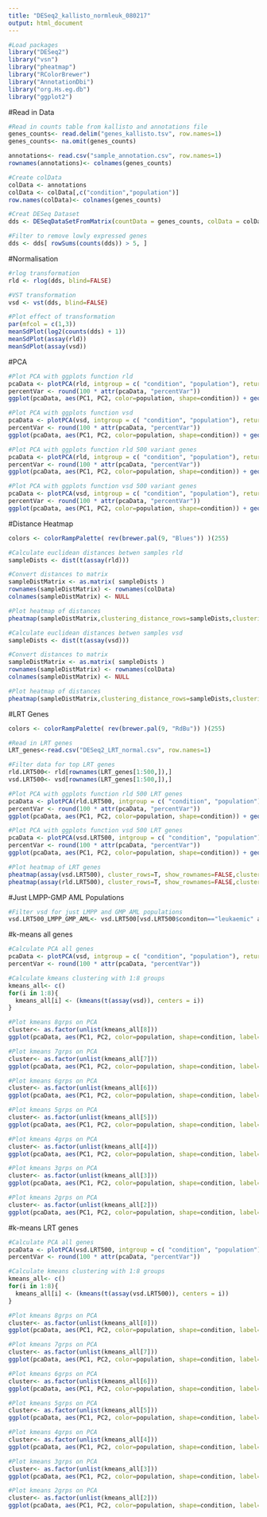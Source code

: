 ```yaml
---
title: "DESeq2_kallisto_normleuk_080217"
output: html_document
---
```

```r
#Load packages
library("DESeq2")
library("vsn")
library("pheatmap")
library("RColorBrewer")
library("AnnotationDbi")
library("org.Hs.eg.db")
library("ggplot2")
```

#Read in Data

```r
#Read in counts table from kallisto and annotations file
genes_counts<- read.delim("genes_kallisto.tsv", row.names=1)
genes_counts<- na.omit(genes_counts) 

annotations<- read.csv("sample_annotation.csv", row.names=1)
rownames(annotations)<- colnames(genes_counts)

#Create colData
colData <- annotations
colData <- colData[,c("condition","population")]
row.names(colData)<- colnames(genes_counts)

#Creat DESeq Dataset
dds <- DESeqDataSetFromMatrix(countData = genes_counts, colData = colData, design=~ population + condition)

#Filter to remove lowly expressed genes
dds <- dds[ rowSums(counts(dds)) > 5, ]
```

#Normalisation

```r
#rlog transformation
rld <- rlog(dds, blind=FALSE)

#VST transformation
vsd <- vst(dds, blind=FALSE)

#Plot effect of transformation
par(mfcol = c(1,3))
meanSdPlot(log2(counts(dds) + 1))
meanSdPlot(assay(rld))
meanSdPlot(assay(vsd))
```

#PCA

```r
#Plot PCA with ggplots function rld
pcaData <- plotPCA(rld, intgroup = c( "condition", "population"), returnData=TRUE)
percentVar <- round(100 * attr(pcaData, "percentVar"))
ggplot(pcaData, aes(PC1, PC2, color=population, shape=condition)) + geom_point(size=3) + xlab(paste0("PC1: ",percentVar[1],"% variance")) + ylab(paste0("PC2: ",percentVar[2],"% variance")) + coord_fixed()

#Plot PCA with ggplots function vsd
pcaData <- plotPCA(vsd, intgroup = c( "condition", "population"), returnData=TRUE)
percentVar <- round(100 * attr(pcaData, "percentVar"))
ggplot(pcaData, aes(PC1, PC2, color=population, shape=condition)) + geom_point(size=3) + xlab(paste0("PC1: ",percentVar[1],"% variance")) + ylab(paste0("PC2: ",percentVar[2],"% variance")) + coord_fixed()

#Plot PCA with ggplots function rld 500 variant genes
pcaData <- plotPCA(rld, intgroup = c( "condition", "population"), returnData=TRUE, ntop=10000)
percentVar <- round(100 * attr(pcaData, "percentVar"))
ggplot(pcaData, aes(PC1, PC2, color=population, shape=condition)) + geom_point(size=3) + xlab(paste0("PC1: ",percentVar[1],"% variance")) + ylab(paste0("PC2: ",percentVar[2],"% variance")) + coord_fixed()

#Plot PCA with ggplots function vsd 500 variant genes
pcaData <- plotPCA(vsd, intgroup = c( "condition", "population"), returnData=TRUE, ntop=10000)
percentVar <- round(100 * attr(pcaData, "percentVar"))
ggplot(pcaData, aes(PC1, PC2, color=population, shape=condition)) + geom_point(size=3) + xlab(paste0("PC1: ",percentVar[1],"% variance")) + ylab(paste0("PC2: ",percentVar[2],"% variance")) + coord_fixed()
```

#Distance Heatmap

```r
colors <- colorRampPalette( rev(brewer.pal(9, "Blues")) )(255)

#Calculate euclidean distances betwen samples rld
sampleDists <- dist(t(assay(rld)))

#Convert distances to matrix
sampleDistMatrix <- as.matrix( sampleDists )
rownames(sampleDistMatrix) <- rownames(colData)
colnames(sampleDistMatrix) <- NULL

#Plot heatmap of distances
pheatmap(sampleDistMatrix,clustering_distance_rows=sampleDists,clustering_distance_cols=sampleDists,col=colors)

#Calculate euclidean distances betwen samples vsd
sampleDists <- dist(t(assay(vsd)))

#Convert distances to matrix
sampleDistMatrix <- as.matrix( sampleDists )
rownames(sampleDistMatrix) <- rownames(colData)
colnames(sampleDistMatrix) <- NULL

#Plot heatmap of distances
pheatmap(sampleDistMatrix,clustering_distance_rows=sampleDists,clustering_distance_cols=sampleDists,col=colors)

```

#LRT Genes

```r
colors <- colorRampPalette( rev(brewer.pal(9, "RdBu")) )(255)

#Read in LRT genes
LRT_genes<-read.csv("DESeq2_LRT_normal.csv", row.names=1)

#Filter data for top LRT genes
rld.LRT500<- rld[rownames(LRT_genes[1:500,]),]
vsd.LRT500<- vsd[rownames(LRT_genes[1:500,]),]

#Plot PCA with ggplots function rld 500 LRT genes
pcaData <- plotPCA(rld.LRT500, intgroup = c( "condition", "population"), returnData=TRUE)
percentVar <- round(100 * attr(pcaData, "percentVar"))
ggplot(pcaData, aes(PC1, PC2, color=population, shape=condition)) + geom_point(size=3) + xlab(paste0("PC1: ",percentVar[1],"% variance")) + ylab(paste0("PC2: ",percentVar[2],"% variance")) + coord_fixed()

#Plot PCA with ggplots function vsd 500 LRT genes
pcaData <- plotPCA(vsd.LRT500, intgroup = c( "condition", "population"), returnData=TRUE)
percentVar <- round(100 * attr(pcaData, "percentVar"))
ggplot(pcaData, aes(PC1, PC2, color=population, shape=condition)) + geom_point(size=3) + xlab(paste0("PC1: ",percentVar[1],"% variance")) + ylab(paste0("PC2: ",percentVar[2],"% variance")) + coord_fixed()

#Plot heatmap of LRT genes
pheatmap(assay(vsd.LRT500), cluster_rows=T, show_rownames=FALSE,cluster_cols=T, color=colors, scale="row")
pheatmap(assay(rld.LRT500), cluster_rows=T, show_rownames=FALSE,cluster_cols=T, color=colors, scale="row")
```

#Just LMPP-GMP AML Populations

```r
#Filter vsd for just LMPP and GMP AML populations
vsd.LRT500_LMPP_GMP_AML<- vsd.LRT500[vsd.LRT500$conditon=="leukaemic" and vsd.LRT500$population=="LMPP",]
```


#k-means all genes

```r
#Calculate PCA all genes
pcaData <- plotPCA(vsd, intgroup = c( "condition", "population"), returnData=TRUE)
percentVar <- round(100 * attr(pcaData, "percentVar"))

#Calculate kmeans clustering with 1:8 groups
kmeans_all<- c()
for(i in 1:8){
  kmeans_all[i] <- (kmeans(t(assay(vsd)), centers = i))
}

#Plot kmeans 8grps on PCA
cluster<- as.factor(unlist(kmeans_all[8]))
ggplot(pcaData, aes(PC1, PC2, color=population, shape=condition, label=cluster)) + geom_point(size=2) + xlab(paste0("PC1: ",percentVar[1],"% variance")) + ylab(paste0("PC2: ",percentVar[2],"% variance")) + coord_fixed() + geom_text(size=2.5, nudge_x = -1, nudge_y = 1, check_overlap = T)

#Plot kmeans 7grps on PCA
cluster<- as.factor(unlist(kmeans_all[7]))
ggplot(pcaData, aes(PC1, PC2, color=population, shape=condition, label=cluster)) + geom_point(size=2) + xlab(paste0("PC1: ",percentVar[1],"% variance")) + ylab(paste0("PC2: ",percentVar[2],"% variance")) + coord_fixed() + geom_text(size=2.5, nudge_x = -1, nudge_y = 1, check_overlap = T)

#Plot kmeans 6grps on PCA
cluster<- as.factor(unlist(kmeans_all[6]))
ggplot(pcaData, aes(PC1, PC2, color=population, shape=condition, label=cluster)) + geom_point(size=2) + xlab(paste0("PC1: ",percentVar[1],"% variance")) + ylab(paste0("PC2: ",percentVar[2],"% variance")) + coord_fixed() + geom_text(size=2.5, nudge_x = -1, nudge_y = 1, check_overlap = T)

#Plot kmeans 5grps on PCA
cluster<- as.factor(unlist(kmeans_all[5]))
ggplot(pcaData, aes(PC1, PC2, color=population, shape=condition, label=cluster)) + geom_point(size=2) + xlab(paste0("PC1: ",percentVar[1],"% variance")) + ylab(paste0("PC2: ",percentVar[2],"% variance")) + coord_fixed() + geom_text(size=2.5, nudge_x = -1, nudge_y = 1, check_overlap = T)

#Plot kmeans 4grps on PCA
cluster<- as.factor(unlist(kmeans_all[4]))
ggplot(pcaData, aes(PC1, PC2, color=population, shape=condition, label=cluster)) + geom_point(size=2) + xlab(paste0("PC1: ",percentVar[1],"% variance")) + ylab(paste0("PC2: ",percentVar[2],"% variance")) + coord_fixed() + geom_text(size=2.5, nudge_x = -1, nudge_y = 1, check_overlap = T)

#Plot kmeans 3grps on PCA
cluster<- as.factor(unlist(kmeans_all[3]))
ggplot(pcaData, aes(PC1, PC2, color=population, shape=condition, label=cluster)) + geom_point(size=2) + xlab(paste0("PC1: ",percentVar[1],"% variance")) + ylab(paste0("PC2: ",percentVar[2],"% variance")) + coord_fixed() + geom_text(size=2.5, nudge_x = -1, nudge_y = 1, check_overlap = T)

#Plot kmeans 2grps on PCA
cluster<- as.factor(unlist(kmeans_all[2]))
ggplot(pcaData, aes(PC1, PC2, color=population, shape=condition, label=cluster)) + geom_point(size=2) + xlab(paste0("PC1: ",percentVar[1],"% variance")) + ylab(paste0("PC2: ",percentVar[2],"% variance")) + coord_fixed() + geom_text(size=2.5, nudge_x = -1, nudge_y = 1, check_overlap = T)
```

#k-means LRT genes

```r
#Calculate PCA all genes
pcaData <- plotPCA(vsd.LRT500, intgroup = c( "condition", "population"), returnData=TRUE)
percentVar <- round(100 * attr(pcaData, "percentVar"))

#Calculate kmeans clustering with 1:8 groups
kmeans_all<- c()
for(i in 1:8){
  kmeans_all[i] <- (kmeans(t(assay(vsd.LRT500)), centers = i))
}

#Plot kmeans 8grps on PCA
cluster<- as.factor(unlist(kmeans_all[8]))
ggplot(pcaData, aes(PC1, PC2, color=population, shape=condition, label=cluster)) + geom_point(size=2) + xlab(paste0("PC1: ",percentVar[1],"% variance")) + ylab(paste0("PC2: ",percentVar[2],"% variance")) + coord_fixed() + geom_text(size=2.5, nudge_x = -1, nudge_y = 1, check_overlap = T)

#Plot kmeans 7grps on PCA
cluster<- as.factor(unlist(kmeans_all[7]))
ggplot(pcaData, aes(PC1, PC2, color=population, shape=condition, label=cluster)) + geom_point(size=2) + xlab(paste0("PC1: ",percentVar[1],"% variance")) + ylab(paste0("PC2: ",percentVar[2],"% variance")) + coord_fixed() + geom_text(size=2.5, nudge_x = -1, nudge_y = 1, check_overlap = T)

#Plot kmeans 6grps on PCA
cluster<- as.factor(unlist(kmeans_all[6]))
ggplot(pcaData, aes(PC1, PC2, color=population, shape=condition, label=cluster)) + geom_point(size=2) + xlab(paste0("PC1: ",percentVar[1],"% variance")) + ylab(paste0("PC2: ",percentVar[2],"% variance")) + coord_fixed() + geom_text(size=2.5, nudge_x = -1, nudge_y = 1, check_overlap = T)

#Plot kmeans 5grps on PCA
cluster<- as.factor(unlist(kmeans_all[5]))
ggplot(pcaData, aes(PC1, PC2, color=population, shape=condition, label=cluster)) + geom_point(size=2) + xlab(paste0("PC1: ",percentVar[1],"% variance")) + ylab(paste0("PC2: ",percentVar[2],"% variance")) + coord_fixed() + geom_text(size=2.5, nudge_x = -1, nudge_y = 1, check_overlap = T)

#Plot kmeans 4grps on PCA
cluster<- as.factor(unlist(kmeans_all[4]))
ggplot(pcaData, aes(PC1, PC2, color=population, shape=condition, label=cluster)) + geom_point(size=2) + xlab(paste0("PC1: ",percentVar[1],"% variance")) + ylab(paste0("PC2: ",percentVar[2],"% variance")) + coord_fixed() + geom_text(size=2.5, nudge_x = -1, nudge_y = 1, check_overlap = T)

#Plot kmeans 3grps on PCA
cluster<- as.factor(unlist(kmeans_all[3]))
ggplot(pcaData, aes(PC1, PC2, color=population, shape=condition, label=cluster)) + geom_point(size=2) + xlab(paste0("PC1: ",percentVar[1],"% variance")) + ylab(paste0("PC2: ",percentVar[2],"% variance")) + coord_fixed() + geom_text(size=2.5, nudge_x = -1, nudge_y = 1, check_overlap = T)

#Plot kmeans 2grps on PCA
cluster<- as.factor(unlist(kmeans_all[2]))
ggplot(pcaData, aes(PC1, PC2, color=population, shape=condition, label=cluster)) + geom_point(size=2) + xlab(paste0("PC1: ",percentVar[1],"% variance")) + ylab(paste0("PC2: ",percentVar[2],"% variance")) + coord_fixed() + geom_text(size=2.5, nudge_x = -1, nudge_y = 1, check_overlap = T)
```







